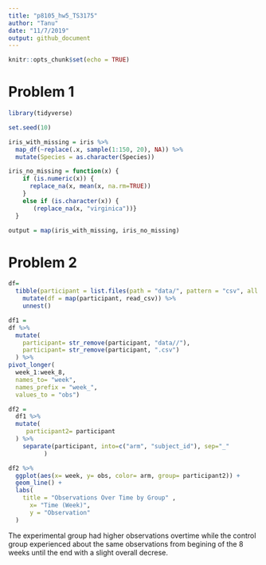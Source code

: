 ```yaml
---
title: "p8105_hw5_TS3175"
author: "Tanu"
date: "11/7/2019"
output: github_document
---
```


```r
knitr::opts_chunk$set(echo = TRUE)
```

# Problem 1

```r
library(tidyverse)

set.seed(10)

iris_with_missing = iris %>% 
  map_df(~replace(.x, sample(1:150, 20), NA)) %>%
  mutate(Species = as.character(Species))
```

```r
iris_no_missing = function(x) {
    if (is.numeric(x)) {
      replace_na(x, mean(x, na.rm=TRUE))
    }
    else if (is.character(x)) {
       (replace_na(x, "virginica"))}
  }
```

```r
output = map(iris_with_missing, iris_no_missing)
```

# Problem 2

```r
df= 
  tibble(participant = list.files(path = "data/", pattern = "csv", all.files = TRUE, full.names = TRUE)) %>% 
    mutate(df = map(participant, read_csv)) %>% 
    unnest()
```

```r
df1 =
df %>%
  mutate(
    participant= str_remove(participant, "data//"),
    participant= str_remove(participant, ".csv")
  ) %>% 
pivot_longer(
  week_1:week_8,
  names_to= "week",
  names_prefix = "week_",
  values_to = "obs")  
```

```r
df2 =
  df1 %>% 
  mutate(
     participant2= participant
  ) %>% 
    separate(participant, into=c("arm", "subject_id"), sep="_"
          ) 
```

```r
df2 %>% 
  ggplot(aes(x= week, y= obs, color= arm, group= participant2)) +
  geom_line() +
  labs(
    title = "Observations Over Time by Group" ,
      x= "Time (Week)",
      y = "Observation"
  )
```

The experimental group had higher observations overtime while the control group experienced about the same observations from begining of the 8 weeks until the end with a slight overall decrese.



